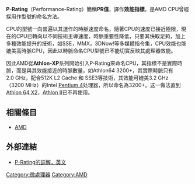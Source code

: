 {{About||'''PR值'''的另一種用法|百分位數}}
{{About||'''PR值'''的另一種用法|PageRank}}
{{noteTA
| G1=IT
}}
'''P-Rating'''（Performance-Rating）簡稱'''PR值'''，譯作'''效能指標'''，是AMD CPU曾經採用作型號的命名方法。

CPU的型號一向普遍以其運作的時脈速度命名，隨著CPU的速度已接近極限，現在的CPU已轉向以不同技術主導速度，時脈重要性降低，只要其快取足夠，加上多種效能提升的技術，如SSE，MMX，3DNow!等多媒體指令集，CPU效能也能媲美高時脈CPU，因此以時脈命名CPU型號已不能切實反映其處理器效能。

因此AMD從'''Athlon-XP'''系列開始引入P-Rating來命名CPU，其指標不是實際時脈，而是與其效能接近的時脈數量，如Athlon64 3200+，其實際時脈只有2.0 GHz，配合512K L2 Cache 和 SSE3等技術，其效能可媲美3.2 GHz（3200 MHz）的Intel [[Pentium_4|Pentium 4]]处理器，所以命名為3200+。这一做法直到[[Athlon_64_X2|Athlon 64 X2]]，[[Athlon_II|Athlon II]]已不再使用。

== 相關條目 ==

* [[AMD|AMD]]

== 外部連結 ==

* [http://www.pcguide.com/ref/cpu/arch/perfPR-c.html P-Rating的詳解，英文]{{Wayback|url=http://www.pcguide.com/ref/cpu/arch/perfPR-c.html |date=20060317191502 }}

[[Category:微處理器|Category:微處理器]]
[[Category:AMD|Category:AMD]]

{{compu-stub}}